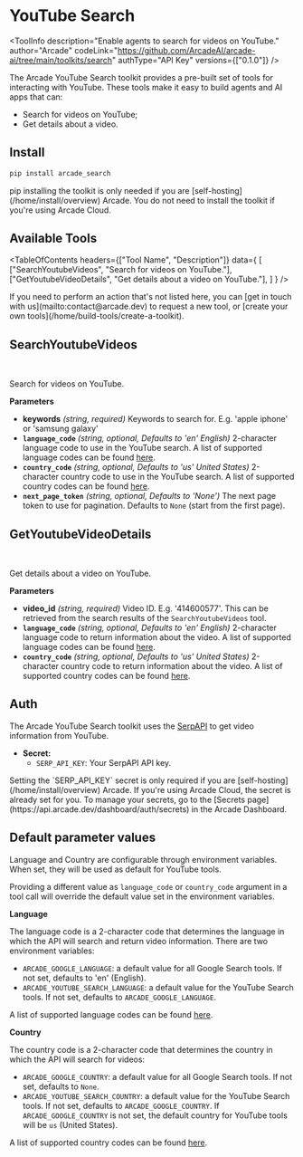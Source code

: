 # YouTube Search


<ToolInfo
  description="Enable agents to search for videos on YouTube."
  author="Arcade"
  codeLink="https://github.com/ArcadeAI/arcade-ai/tree/main/toolkits/search"
  authType="API Key"
  versions={["0.1.0"]}
/>

<Badges repo="arcadeai/arcade_search" />

The Arcade YouTube Search toolkit provides a pre-built set of tools for interacting with YouTube. These tools make it easy to build agents and AI apps that can:

- Search for videos on YouTube;
- Get details about a video.

## Install

```bash
pip install arcade_search
```

<Note>
  pip installing the toolkit is only needed if you are [self-hosting](/home/install/overview) Arcade. You do not need to install the toolkit if you're using Arcade Cloud.
</Note>

## Available Tools

<TableOfContents
  headers={["Tool Name", "Description"]}
  data={
    [
      ["SearchYoutubeVideos", "Search for videos on YouTube."],
      ["GetYoutubeVideoDetails", "Get details about a video on YouTube."],
    ]
  }
/>

<Tip>
  If you need to perform an action that's not listed here, you can [get in touch
  with us](mailto:contact@arcade.dev) to request a new tool, or [create your
  own tools](/home/build-tools/create-a-toolkit).
</Tip>

## SearchYoutubeVideos

<br />
<TabbedCodeBlock
  tabs={[
    {
      label: "Call the Tool Directly",
      content: {
        Python: ["/examples/integrations/toolkits/search/youtube/search_youtube_videos_example_call_tool.py"],
        JavaScript: ["/examples/integrations/toolkits/search/youtube/search_youtube_videos_example_call_tool.js"],
      },
    },
    {
      label: "Execute the Tool with OpenAI",
      content: {
        Python: ["/examples/integrations/toolkits/search/youtube/search_youtube_videos_example_llm_oai.py"],
        JavaScript: ["/examples/integrations/toolkits/search/youtube/search_youtube_videos_example_llm_oai.js"],
      },
    },
  ]}
/>

Search for videos on YouTube.

**Parameters**

- **keywords** _(string, required)_ Keywords to search for. E.g. 'apple iphone' or 'samsung galaxy'
- **`language_code`** _(string, optional, Defaults to 'en' English)_ 2-character language code to use in the YouTube search. A list of supported language codes can be found [here](/toolkits/search/reference#languagecodes).
- **`country_code`** _(string, optional, Defaults to 'us' United States)_ 2-character country code to use in the YouTube search. A list of supported country codes can be found [here](/toolkits/search/reference#countrycodes).
- **`next_page_token`** _(string, optional, Defaults to 'None')_ The next page token to use for pagination. Defaults to `None` (start from the first page).


## GetYoutubeVideoDetails

<br />
<TabbedCodeBlock
  tabs={[
    {
      label: "Call the Tool Directly",
      content: {
        Python: ["/examples/integrations/toolkits/search/youtube/get_youtube_video_details_example_call_tool.py"],
        JavaScript: ["/examples/integrations/toolkits/search/youtube/get_youtube_video_details_example_call_tool.js"],
      },
    },
    {
      label: "Execute the Tool with OpenAI",
      content: {
        Python: ["/examples/integrations/toolkits/search/youtube/get_youtube_video_details_example_llm_oai.py"],
        JavaScript: ["/examples/integrations/toolkits/search/youtube/get_youtube_video_details_example_llm_oai.js"],
      },
    },
  ]}
/>

Get details about a video on YouTube.

**Parameters**

- **video_id** _(string, required)_ Video ID. E.g. '414600577'. This can be retrieved from the search results of the `SearchYoutubeVideos` tool.
- **`language_code`** _(string, optional, Defaults to 'en' English)_ 2-character language code to return information about the video. A list of supported language codes can be found [here](/toolkits/search/reference#languagecodes).
- **`country_code`** _(string, optional, Defaults to 'us' United States)_ 2-character country code to return information about the video. A list of supported country codes can be found [here](/toolkits/search/reference#countrycodes).

## Auth

The Arcade YouTube Search toolkit uses the [SerpAPI](https://serpapi.com/) to get video information from YouTube.

- **Secret:**
  - `SERP_API_KEY`: Your SerpAPI API key.
<Note>
  Setting the `SERP_API_KEY` secret is only required if you are [self-hosting](/home/install/overview) Arcade. If you're using Arcade Cloud, the secret is already set for you. To manage your secrets, go to the [Secrets page](https://api.arcade.dev/dashboard/auth/secrets) in the Arcade Dashboard.
</Note>


## Default parameter values

Language and Country are configurable through environment variables. When set, they will be used as default for YouTube tools.

Providing a different value as `language_code` or `country_code` argument in a tool call will override the default value set in the environment variables.

**Language**

The language code is a 2-character code that determines the language in which the API will search and return video information. There are two environment variables:

- `ARCADE_GOOGLE_LANGUAGE`: a default value for all Google Search tools. If not set, defaults to 'en' (English).
- `ARCADE_YOUTUBE_SEARCH_LANGUAGE`: a default value for the YouTube Search tools. If not set, defaults to `ARCADE_GOOGLE_LANGUAGE`.

A list of supported language codes can be found [here](/toolkits/search/reference#languagecodes).

**Country**

The country code is a 2-character code that determines the country in which the API will search for videos:

- `ARCADE_GOOGLE_COUNTRY`: a default value for all Google Search tools. If not set, defaults to `None`.
- `ARCADE_YOUTUBE_SEARCH_COUNTRY`: a default value for the YouTube Search tools. If not set, defaults to `ARCADE_GOOGLE_COUNTRY`. If `ARCADE_GOOGLE_COUNTRY` is not set, the default country for YouTube tools will be `us` (United States).

A list of supported country codes can be found [here](/toolkits/search/reference#countrycodes).
